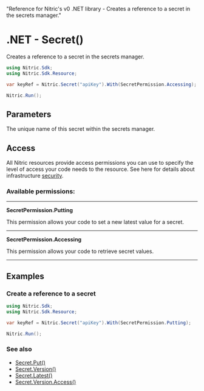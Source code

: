   "Reference for Nitric's v0 .NET library - Creates a reference to a secret in the secrets manager."

# .NET - Secret()

Creates a reference to a secret in the secrets manager.

```csharp
using Nitric.Sdk;
using Nitric.Sdk.Resource;

var keyRef = Nitric.Secret("apiKey").With(SecretPermission.Accessing);

Nitric.Run();
```

## Parameters

<Properties>
  <Property name="name" required type="string">
    The unique name of this secret within the secrets manager.
  </Property>
</Properties>

## Access

All Nitric resources provide access permissions you can use to specify the level of access your code needs to the resource. See here for details about infrastructure [security](/foundations/infrastructure/security).

### Available permissions:

---

**SecretPermission.Putting**

This permission allows your code to set a new latest value for a secret.

---

**SecretPermission.Accessing**

This permission allows your code to retrieve secret values.

---

## Examples

### Create a reference to a secret

```csharp
using Nitric.Sdk;
using Nitric.Sdk.Resource;

var keyRef = Nitric.Secret("apiKey").With(SecretPermission.Putting);

Nitric.Run();
```

### See also

- [Secret.Put()](./secret-put)
- [Secret.Version()](./secret-version)
- [Secret.Latest()](./secret-latest)
- [Secret.Version.Access()](./secret-version-access)
